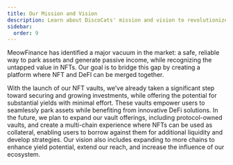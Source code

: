 ```yaml
--- 
title: Our Mission and Vision
description: Learn about DiscoCats' mission and vision to revolutionize the NFT and DeFi space.
sidebar:
  order: 9 
---
```


MeowFinance has identified a major vacuum in the market: a safe, reliable way to park assets and generate passive income, while recognizing the untapped value in NFTs. Our goal is to bridge this gap by creating a platform where NFT and DeFI can be merged together.


With the launch of our NFT vaults, we’ve already taken a significant step toward securing and growing investments, while offering the potential for substantial yields with minimal effort. These vaults empower users to seamlessly park assets while benefiting from innovative DeFi solutions. In the future, we plan to expand our vault offerings, including protocol-owned vaults, and create a multi-chain experience where NFTs can be used as collateral, enabling users to borrow against them for additional liquidity and develop strategies. Our vision also includes expanding to more chains to enhance yield potential, extend our reach, and increase the influence of our ecosystem.
